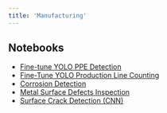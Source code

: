 ```yaml
---
title: 'Manufacturing'
---
```


## Notebooks

- [Fine-tune YOLO PPE Detection](https://colab.research.google.com/github/Labellerr/Hands-On-Learning-in-Computer-Vision/blob/main/Manufacturing/fine-tune-yolo-PPE-detection.ipynb)
- [Fine-Tune YOLO Production Line Counting](https://colab.research.google.com/github/Labellerr/Hands-On-Learning-in-Computer-Vision/blob/main/Manufacturing/Fine-Tune-YOLO-Production-Line-Counting.ipynb.ipynb)
- [Corrosion Detection](https://colab.research.google.com/github/Labellerr/Hands-On-Learning-in-Computer-Vision/blob/main/Manufacturing/corrosion%20detection.ipynb)
- [Metal Surface Defects Inspection](https://colab.research.google.com/github/Labellerr/Hands-On-Learning-in-Computer-Vision/blob/main/Manufacturing/metal-surface-defects-inspection.ipynb)
- [Surface Crack Detection (CNN)](https://colab.research.google.com/github/Labellerr/Hands-On-Learning-in-Computer-Vision/blob/main/Manufacturing/surface-crack-detection-cnn.ipynb)